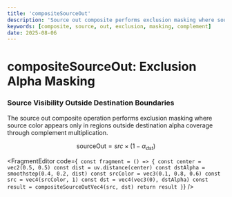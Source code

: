 ```yaml
---
title: 'compositeSourceOut'
description: 'Source out composite performs exclusion masking where source color appears only outside destination alpha regions'
keywords: [composite, source, out, exclusion, masking, complement]
date: 2025-08-06
---
```



# compositeSourceOut: Exclusion Alpha Masking

### Source Visibility Outside Destination Boundaries

The source out composite operation performs exclusion masking where source color appears only in regions outside destination alpha coverage through complement multiplication.

$$
\text{sourceOut} = src \times (1 - \alpha_{dst})
$$

<FragmentEditor
        code={`
const fragment = () => {
        const center = vec2(0.5, 0.5)
        const dist = uv.distance(center)
        const dstAlpha = smoothstep(0.4, 0.2, dist)
        const srcColor = vec3(0.1, 0.8, 0.6)
        const src = vec4(srcColor, 1)
        const dst = vec4(vec3(0), dstAlpha)
        const result = compositeSourceOutVec4(src, dst)
        return result
}`}
/>
